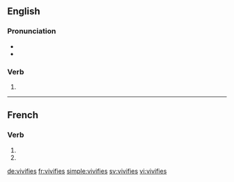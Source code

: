 {{also|vivifiés}}
==English==

===Pronunciation===
* {{IPA|/ˈvɪvɪfʌɪs/|lang=en}}
* {{hyphenation|viv|ifies|lang=en}}

===Verb===
{{head|en|verb form}}

# {{en-third-person singular of|vivify}}

----

==French==

===Verb===
{{fr-verb-form}}

# {{inflection of|vivifier||2|s|pres|indc|lang=fr}}
# {{inflection of|vivifier||2|s|pres|subj|lang=fr}}

[[de:vivifies]]
[[fr:vivifies]]
[[simple:vivifies]]
[[sv:vivifies]]
[[vi:vivifies]]